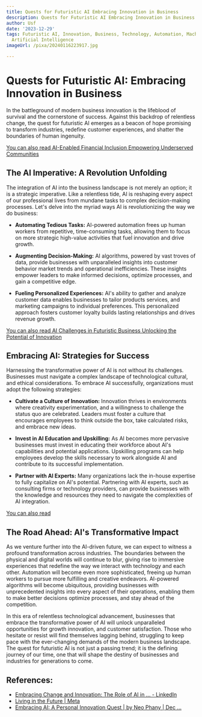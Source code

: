 ```yaml
---
title: Quests for Futuristic AI Embracing Innovation in Business
description: Quests for Futuristic AI Embracing Innovation in Business
author: Usf
date: '2023-12-29'
tags: Futuristic AI, Innovation, Business, Technology, Automation, Machine Learning,
  Artificial Intelligence
imageUrl: /pixa/20240116223917.jpg

---
```

# Quests for Futuristic AI:  Embracing Innovation in Business

In the battleground of modern business innovation is the lifeblood  of survival and the cornerstone of success. Against this backdrop of relentless change, the quest  for futuristic AI emerges as a beacon of hope promising to transform industries, redefine customer experiences, and shatter the boundaries of human ingenuity.

[You can also read AI-Enabled Financial Inclusion Empowering Underserved Communities](AI-Enabled%20Financial%20Inclusion%20Empowering%20Underserved%20Communities)


## The AI Imperative: A Revolution Unfolding

The integration of AI into the business landscape is not merely an option;  it is a strategic imperative.  Like a relentless  tide,  AI is reshaping  every aspect  of our professional lives from  mundane tasks  to complex decision-making processes. Let's delve into  the myriad ways AI is revolutionizing  the way we do business:

- **Automating Tedious Tasks:** AI-powered automation frees up human  workers from repetitive, time-consuming tasks, allowing them to focus on more  strategic  high-value activities that fuel  innovation and drive growth.

- **Augmenting Decision-Making:** AI algorithms,  powered  by  vast  troves of data, provide businesses with unparalleled insights into  customer  behavior market trends and operational inefficiencies. These insights empower leaders  to make informed decisions, optimize processes, and gain a competitive edge.

- **Fueling Personalized Experiences:** AI's ability to gather and analyze  customer data enables businesses to tailor products services, and marketing campaigns to individual preferences. This personalized approach fosters customer loyalty builds lasting relationships and drives revenue growth.

[You can  also read  AI Challenges in Futuristic Business Unlocking the Potential of Innovation](AI%20Challenges%20in%20Futuristic%20Business%20Unlocking%20the%20Potential%20of%20Innovation)


## Embracing AI: Strategies for Success

Harnessing the transformative power of AI is not without its challenges. Businesses must navigate a complex  landscape of technological cultural, and ethical considerations. To embrace AI successfully, organizations  must adopt the following strategies:

- **Cultivate a Culture of Innovation:** Innovation thrives in environments where creativity experimentation, and a willingness to challenge the status quo are celebrated. Leaders must foster a culture that encourages  employees  to think outside the  box, take calculated risks, and embrace new ideas.

- **Invest in AI Education and  Upskilling:** As AI becomes more pervasive  businesses must invest in educating their workforce about AI's capabilities and potential applications. Upskilling programs can help employees develop the skills necessary  to work alongside  AI and contribute to its successful implementation.

- **Partner with AI Experts:** Many organizations lack the  in-house expertise to fully capitalize on AI's  potential. Partnering with AI experts, such  as consulting firms or technology providers, can provide  businesses with the knowledge and resources they need to navigate the complexities of  AI integration.

[You can also read ]()


## The Road Ahead: AI's Transformative Impact

As we venture further into the AI-driven future, we can expect  to witness a profound transformation across industries. The boundaries between the physical and digital worlds will continue to blur,  giving rise to  immersive experiences that  redefine the way we interact with technology and each other. Automation will become even more sophisticated, freeing up human workers  to pursue  more fulfilling and creative endeavors. AI-powered algorithms will become ubiquitous, providing businesses with unprecedented insights into every aspect of their operations, enabling them to make better decisions optimize processes, and stay ahead of the competition.

In  this era of relentless technological  advancement, businesses that embrace the transformative power of  AI will unlock unparalleled opportunities for  growth innovation, and customer satisfaction. Those who hesitate or resist will find themselves lagging behind, struggling to keep pace with  the ever-changing demands of the  modern business landscape. The quest for futuristic AI is not  just a passing trend; it is the defining  journey of our  time,  one that will shape the destiny  of businesses and industries for generations to come.

## References:
- [Embracing Change and Innovation: The Role of AI in ... - LinkedIn](https://www.linkedin.com/pulse/embracing-change-innovation-role-ai-shaping-future-sheridan-ategha?trk=pulse-article_more-articles_related-content-card)
- [Living in the Future | Meta](https://about.fb.com/news/2023/12/metas-2023-progress-in-ai-and-mixed-reality/)
- [Embracing AI: A Personal Innovation Quest | by Neo Phany | Dec ...](https://medium.com/@neophanyxai/embracing-ai-a-personal-innovation-quest-f55134d84e59)
